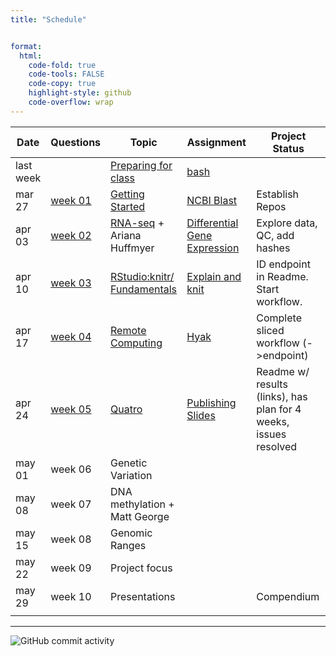 ```yaml
---
title: "Schedule"


format:
  html:
    code-fold: true
    code-tools: FALSE
    code-copy: true
    highlight-style: github
    code-overflow: wrap
---
```


| Date      | Questions                       | Topic                                                  | Assignment                                             | Project Status                                                   |
|-----------|---------------------------------|--------------------------------------------------------|--------------------------------------------------------|------------------------------------------------------------------|
| last week |                                 | [Preparing for class](lectures/00-before.qmd)          | [bash](assignments/00-bash.qmd)                        |                                                                  |
| mar 27    | [week 01](questions/week01.md)  | [Getting Started](lectures/01-start-up.qmd)            | [NCBI Blast](assignments/01-blast.qmd)                 | Establish Repos                                                  |
| apr 03    | [week 02](questions/week02.qmd) | [RNA-seq](lectures/02-rna-seq.qmd) + Ariana Huffmyer   | [Differential Gene Expression](assignments/02-DGE.qmd) | Explore data, QC, add hashes                                     |
| apr 10    | [week 03](questions/week03.qmd) | [RStudio:knitr/ Fundamentals](lectures/03-rstudio.qmd) | [Explain and knit](assignments/03-knit.qmd)            | ID endpoint in Readme. Start workflow.                           |
| apr 17    | [week 04](questions/week04.qmd) | [Remote Computing](lectures/04-remote.qmd)             | [Hyak](assignments/04-hyak.qmd)                        | Complete sliced workflow (-\>endpoint)                           |
| apr 24    | [week 05](questions/week05.qmd) | [Quatro](lectures/05-knit-slides.qmd)                  | [Publishing Slides](assignments/05-slidedeck.qmd)      | Readme w/ results (links), has plan for 4 weeks, issues resolved |
| may 01    | week 06                         | Genetic Variation                                      |                                                        |                                                                  |
| may 08    | week 07                         | DNA methylation + Matt George                          |                                                        |                                                                  |
| may 15    | week 08                         | Genomic Ranges                                         |                                                        |                                                                  |
| may 22    | week 09                         | Project focus                                          |                                                        |                                                                  |
| may 29    | week 10                         | Presentations                                          |                                                        | Compendium                                                       |
|           |                                 |                                                        |                                                        |                                                                  |

------------------------------------------------------------------------

<img src="https://img.shields.io/github/commit-activity/w/sr320/course-FISH546-2023" alt="GitHub commit activity"/>
